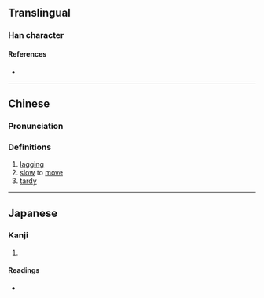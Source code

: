 {{character info/new}}
==Translingual==

===Han character===
{{Han char|rn=9|rad=人|as=09|sn=11|four=26281|canj=OAMO|ids=⿰亻是}}

====References====
* {{Han ref|kx=0110.090|dkj=00841|dj=0235.040|hdz=10189.090|uh=504D|ud=20557|bh=D456|bd=54358}}

----

==Chinese==
{{zh-forms}}

===Pronunciation===
{{zh-pron
|m=tí
|c=tai4
|mc=
|oc=
|ma=
|cat=a
}}

===Definitions===
{{zh-hanzi}}

# [[lag]]ging
# [[slow]] to [[move]]
# [[tardy]]

----

==Japanese==

===Kanji===
{{ja-kanji|grade=|rs=人09}}

# {{rfdef|ja|sort=人09}}

====Readings====
* {{ja-readings|on=[[てい]] (tei), [[だい]] (dai)|kun=[[ゆるやか]] (yuruyaka)}}
